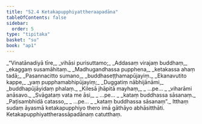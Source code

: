 ```yaml
---
title: "52.4 Ketakapupphiyattheraapadāna"
tableOfContents: false
sidebar:
  order: 5
type: "tipitaka"
basket: "su"
book: "ap1"
---
```



<DynamicBreadcrumb />

<Division number="17" book="ap1">

<Paragraph number="6713" type="verses" book="ap1">
_“Vinatānadiyā tīre,_  
_vihāsi purisuttamo;_  
_Addasaṃ virajaṃ buddhaṃ,_  
_ekaggaṃ susamāhitaṃ._  

</Paragraph>

</Division>
<Division number="18" book="ap1">

<Paragraph number="6714" type="verses" book="ap1">
_Madhugandhassa pupphena,_  
_ketakassa ahaṃ tadā;_  
_Pasannacitto sumano,_  
_buddhaseṭṭhamapūjayiṃ._  

</Paragraph>

</Division>
<Division number="19" book="ap1">

<Paragraph number="6715" type="verses" book="ap1">
_Ekanavutito kappe,_  
_yaṃ pupphamabhipūjayiṃ;_  
_Duggatiṃ nābhijānāmi,_  
_buddhapūjāyidaṃ phalaṃ._  

</Paragraph>

</Division>
<Division number="20" book="ap1">

<Paragraph number="6716" type="verses" book="ap1">
_Kilesā jhāpitā mayhaṃ,_  
_ …pe… _  
_viharāmi anāsavo._  

</Paragraph>

</Division>
<Division number="21" book="ap1">

<Paragraph number="6717" type="verses" book="ap1">
_Svāgataṃ vata me āsi,_  
_ …pe… _  
_kataṃ buddhassa sāsanaṃ._  

</Paragraph>

</Division>
<Division number="22" book="ap1">

<Paragraph number="6718" type="verses" book="ap1">
_Paṭisambhidā catasso,_  
_ …pe… _  
_kataṃ buddhassa sāsanaṃ”._  

</Paragraph>

<Paragraph number="6719" book="ap1">
Itthaṃ sudaṃ āyasmā ketakapupphiyo thero imā gāthāyo abhāsitthāti.

</Paragraph>
</Division>

<Paragraph number="6720" type="center" book="ap1">
Ketakapupphiyattherassāpadānaṃ catutthaṃ.
</Paragraph>